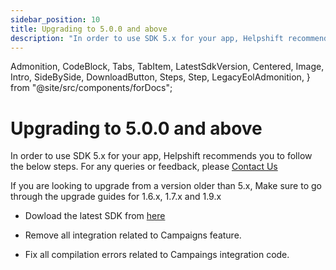 ```yaml
---
sidebar_position: 10
title: Upgrading to 5.0.0 and above
description: "In order to use SDK 5.x for your app, Helpshift recommends you to follow the below steps. For any queries or feedback, please Contact Us"
---
```


  Admonition,
  CodeBlock,
  Tabs,
  TabItem,
  LatestSdkVersion,
  Centered,
  Image,
  Intro,
  SideBySide,
  DownloadButton,
  Steps,
  Step,
  LegacyEolAdmonition,
} from "@site/src/components/forDocs";

<LegacyEolAdmonition />

# Upgrading to 5.0.0 and above

<Intro>

In order to use SDK 5.x for your app, Helpshift recommends you to follow the below steps. For any queries or feedback, please <a href="https://support.helpshift.com/kb/contact/" target="_blank">Contact Us</a>

</Intro>

<Admonition type="danger" title="Important">

If you are looking to upgrade from a version older than 5.x, Make sure to go through the upgrade guides for 1.6.x, 1.7.x and 1.9.x

</Admonition>

- Dowload the latest SDK from [here](/cocos2d-x/getting-started-android#getting-sdk)

- Remove all integration related to Campaigns feature.

- Fix all compilation errors related to Campaings integration code.
